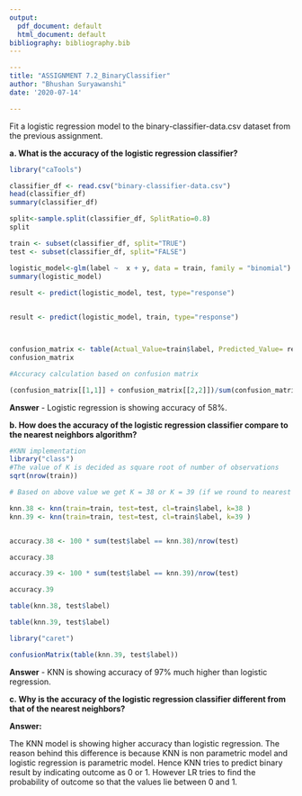 ```yaml
---
output:
  pdf_document: default
  html_document: default
bibliography: bibliography.bib
---
```


```yaml
---
title: "ASSIGNMENT 7.2_BinaryClassifier"
author: "Bhushan Suryawanshi"
date: '2020-07-14'

---
```



Fit a logistic regression model to the binary-classifier-data.csv dataset from the previous assignment.

**a. What is the accuracy of the logistic regression classifier?**

```r
library("caTools")

classifier_df <- read.csv("binary-classifier-data.csv")
head(classifier_df)
summary(classifier_df)

split<-sample.split(classifier_df, SplitRatio=0.8)
split

train <- subset(classifier_df, split="TRUE")
test <- subset(classifier_df, split="FALSE")

logistic_model<-glm(label ~  x + y, data = train, family = "binomial")
summary(logistic_model)
 
result <- predict(logistic_model, test, type="response")


result <- predict(logistic_model, train, type="response")



confusion_matrix <- table(Actual_Value=train$label, Predicted_Value= result >0.5)
confusion_matrix

#Accuracy calculation based on confusion matrix

(confusion_matrix[[1,1]] + confusion_matrix[[2,2]])/sum(confusion_matrix)


```

**Answer** - Logistic regression is showing accuracy of 58%.

**b. How does the accuracy of the logistic regression classifier compare to the nearest neighbors algorithm?**

```r

#KNN implementation
library("class")
#The value of K is decided as square root of number of observations 
sqrt(nrow(train))

# Based on above value we get K = 38 or K = 39 (if we round to nearest integer)

knn.38 <- knn(train=train, test=test, cl=train$label, k=38 )
knn.39 <- knn(train=train, test=test, cl=train$label, k=39 )


accuracy.38 <- 100 * sum(test$label == knn.38)/nrow(test)

accuracy.38

accuracy.39 <- 100 * sum(test$label == knn.39)/nrow(test)

accuracy.39

table(knn.38, test$label)

table(knn.39, test$label)

library("caret")

confusionMatrix(table(knn.39, test$label))

```

**Answer** - KNN is showing accuracy of 97% much higher than logistic regression.

**c. Why is the accuracy of the logistic regression classifier different from that of the nearest neighbors?**

**Answer:**

The KNN model is showing higher accuracy than logistic regression. The reason behind this difference is because KNN is non parametric model and logistic regression is parametric model. Hence KNN tries to predict binary result by indicating outcome as 0 or 1.  However LR tries to find the probability of outcome so that the values lie between 0 and 1.  




